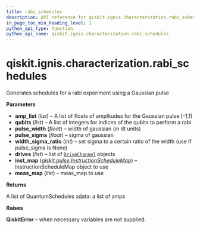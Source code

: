 ```yaml
---
title: rabi_schedules
description: API reference for qiskit.ignis.characterization.rabi_schedules
in_page_toc_min_heading_level: 1
python_api_type: function
python_api_name: qiskit.ignis.characterization.rabi_schedules
---
```


<span id="qiskit-ignis-characterization-rabi-schedules" />

# qiskit.ignis.characterization.rabi\_schedules

<Function id="qiskit.ignis.characterization.rabi_schedules" isDedicatedPage={true} github="https://github.com/qiskit-community/qiskit-ignis/tree/stable/0.5/qiskit/ignis/characterization/calibrations/pulse_schedules.py" signature="rabi_schedules(amp_list, qubits, pulse_width, pulse_sigma=None, width_sigma_ratio=4, drives=None, inst_map=None, meas_map=None)">
  Generates schedules for a rabi experiment using a Gaussian pulse

  **Parameters**

  *   **amp\_list** (*list*) – A list of floats of amplitudes for the Gaussian pulse \[-1,1]
  *   **qubits** (*list*) – A list of integers for indices of the qubits to perform a rabi
  *   **pulse\_width** (*float*) – width of gaussian (in dt units)
  *   **pulse\_sigma** (*float*) – sigma of gaussian
  *   **width\_sigma\_ratio** (*int*) – set sigma to a certain ratio of the width (use if pulse\_sigma is None)
  *   **drives** (*list*) – list of [`DriveChannel`](qiskit.pulse.DriveChannel "qiskit.pulse.DriveChannel") objects
  *   **inst\_map** ([*qiskit.pulse.InstructionScheduleMap*](qiskit.pulse.InstructionScheduleMap "qiskit.pulse.InstructionScheduleMap")) – InstructionScheduleMap object to use
  *   **meas\_map** (*list*) – meas\_map to use

  **Returns**

  A list of QuantumSchedules xdata: a list of amps

  **Raises**

  **QiskitError** – when necessary variables are not supplied.
</Function>

